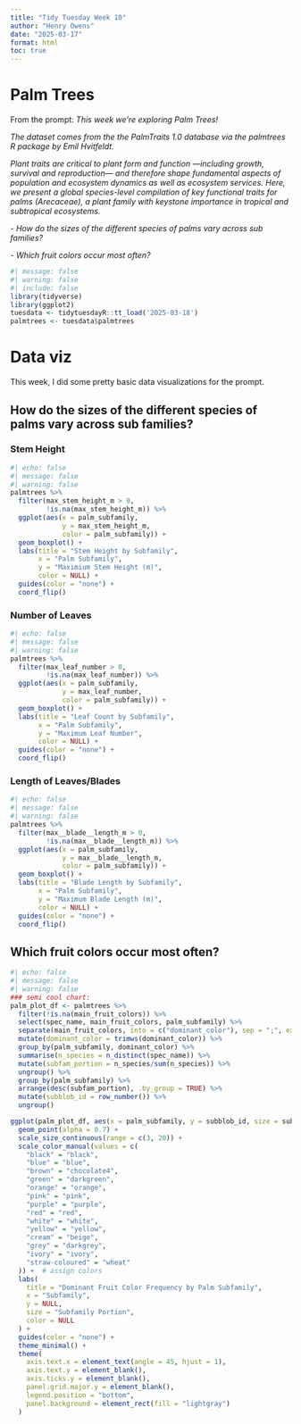 ```yaml
---
title: "Tidy Tuesday Week 10"
author: "Henry Owens"
date: "2025-03-17"
format: html
toc: true
---
```


# Palm Trees
From the prompt: 
*This week we're exploring Palm Trees!*

*The dataset comes from the the PalmTraits 1.0 database via the palmtrees R package by Emil Hvitfeldt.*

*Plant traits are critical to plant form and function —including growth, survival and reproduction— and therefore shape fundamental aspects of population and ecosystem dynamics as well as ecosystem services. Here, we present a global species-level compilation of key functional traits for palms (Arecaceae), a plant family with keystone importance in tropical and subtropical ecosystems.*

*- How do the sizes of the different species of palms vary across sub families?*

*- Which fruit colors occur most often?*

```r
#| message: false
#| warning: false
#| include: false
library(tidyverse)
library(ggplot2)
tuesdata <- tidytuesdayR::tt_load('2025-03-18')
palmtrees <- tuesdata$palmtrees
```

# Data viz

This week, I did some pretty basic data visualizations for the prompt.

## How do the sizes of the different species of palms vary across sub families?

### Stem Height  
```r
#| echo: false
#| message: false
#| warning: false
palmtrees %>% 
  filter(max_stem_height_m > 0,
         !is.na(max_stem_height_m)) %>% 
  ggplot(aes(x = palm_subfamily, 
             y = max_stem_height_m, 
             color = palm_subfamily)) +
  geom_boxplot() +
  labs(title = "Stem Height by Subfamily",
       x = "Palm Subfamily",
       y = "Maximium Stem Height (m)",
       color = NULL) +
  guides(color = "none") +
  coord_flip()
```


### Number of Leaves
```r
#| echo: false
#| message: false
#| warning: false
palmtrees %>% 
  filter(max_leaf_number > 0,
         !is.na(max_leaf_number)) %>% 
  ggplot(aes(x = palm_subfamily, 
             y = max_leaf_number, 
             color = palm_subfamily)) +
  geom_boxplot() +
  labs(title = "Leaf Count by Subfamily",
       x = "Palm Subfamily",
       y = "Maximum Leaf Number",
       color = NULL) +
  guides(color = "none") +
  coord_flip()
```


### Length of Leaves/Blades
```r
#| echo: false
#| message: false
#| warning: false
palmtrees %>% 
  filter(max__blade__length_m > 0,
         !is.na(max__blade__length_m)) %>% 
  ggplot(aes(x = palm_subfamily, 
             y = max__blade__length_m, 
             color = palm_subfamily)) +
  geom_boxplot() +
  labs(title = "Blade Length by Subfamily",
       x = "Palm Subfamily",
       y = "Maximum Blade Length (m)",
       color = NULL) +
  guides(color = "none") +
  coord_flip()
```


## Which fruit colors occur most often?  
```r
#| echo: false
#| message: false
#| warning: false
### semi cool chart:
palm_plot_df <- palmtrees %>%
  filter(!is.na(main_fruit_colors)) %>%
  select(spec_name, main_fruit_colors, palm_subfamily) %>%
  separate(main_fruit_colors, into = c("dominant_color"), sep = ";", extra = "drop", remove = FALSE) %>%
  mutate(dominant_color = trimws(dominant_color)) %>% 
  group_by(palm_subfamily, dominant_color) %>%
  summarise(n_species = n_distinct(spec_name)) %>%
  mutate(subfam_portion = n_species/sum(n_species)) %>% 
  ungroup() %>%
  group_by(palm_subfamily) %>%
  arrange(desc(subfam_portion), .by_group = TRUE) %>%
  mutate(subblob_id = row_number()) %>%
  ungroup()

ggplot(palm_plot_df, aes(x = palm_subfamily, y = subblob_id, size = subfam_portion, color = dominant_color)) +
  geom_point(alpha = 0.7) +  
  scale_size_continuous(range = c(3, 20)) +  
  scale_color_manual(values = c(
    "black" = "black",
    "blue" = "blue",
    "brown" = "chocolate4",
    "green" = "darkgreen",
    "orange" = "orange",
    "pink" = "pink",
    "purple" = "purple",
    "red" = "red",
    "white" = "white",
    "yellow" = "yellow",
    "cream" = "beige",
    "grey" = "darkgrey",
    "ivory" = "ivory",
    "straw-coloured" = "wheat"
  )) +  # assign colors
  labs(
    title = "Dominant Fruit Color Frequency by Palm Subfamily",
    x = "Subfamily",
    y = NULL,
    size = "Subfamily Portion",
    color = NULL
  ) +
  guides(color = "none") +
  theme_minimal() +
  theme(
    axis.text.x = element_text(angle = 45, hjust = 1),  
    axis.text.y = element_blank(),  
    axis.ticks.y = element_blank(), 
    panel.grid.major.y = element_blank(),
    legend.position = "bottom",
    panel.background = element_rect(fill = "lightgray")
  )
```

